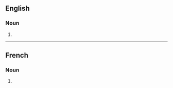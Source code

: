 ==English==

===Noun===
{{head|en|noun form}}

# {{plural of|en|embonpoint}}

----

==French==

===Noun===
{{head|fr|noun plural form|g=m}}

# {{plural of|fr|embonpoint}}